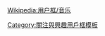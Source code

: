 {{Userbox
  |id=[[File:Taiwan-icon.svg|30px]]
  |id-c=#ffffff
  |info=這個用戶喜歡聽'''[[台灣民謠]]'''。
  |info-c=white
  |info-s=9
  |border-c=#000000
  |usercategory=喜歡臺灣民謠的維基人
  |nocat={{{nocat|}}}
}}<noinclude>{{Clear}}[[Wikipedia:用户框/音乐]][[Category:關注與興趣用戶框模板]]</noinclude>